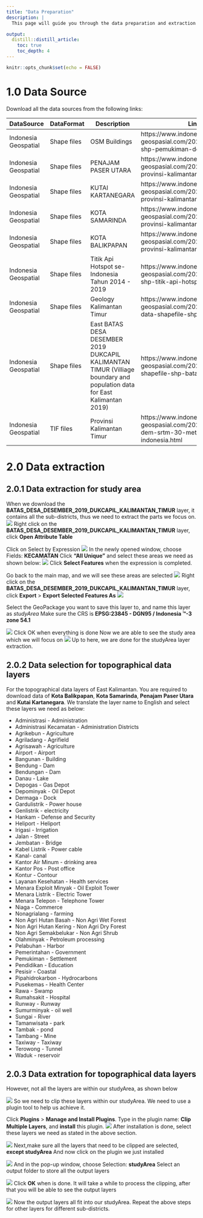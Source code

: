 ```yaml
---
title: "Data Preparation"
description: |
  This page will guide you through the data preparation and extraction which will be used for our report of survey and site selection.

output:
  distill::distill_article:
    toc: true
    toc_depth: 4
---
```


```r
knitr::opts_chunk$set(echo = FALSE)
```

# 1.0 Data Source

Download all the data sources from the following links:

DataSource | DataFormat | Description | Link
------------- | ------------- | ------------- | -------------
Indonesia Geospatial|	Shape files |	OSM Buildings |	https://www.indonesia-geospasial.com/2020/12/download-shp-pemukiman-detail-seluruh.html
Indonesia Geospatial|	Shape files |	PENAJAM PASER UTARA |	https://www.indonesia-geospasial.com/2020/01/shp-rbi-provinsi-kalimantan-timur.html
Indonesia Geospatial|	Shape files |	KUTAI KARTANEGARA |	https://www.indonesia-geospasial.com/2020/01/shp-rbi-provinsi-kalimantan-timur.html
Indonesia Geospatial|	Shape files |	KOTA SAMARINDA |	https://www.indonesia-geospasial.com/2020/01/shp-rbi-provinsi-kalimantan-timur.html
Indonesia Geospatial|	Shape files |	KOTA BALIKPAPAN |	https://www.indonesia-geospasial.com/2020/01/shp-rbi-provinsi-kalimantan-timur.html
Indonesia Geospatial|	Shape files |	Titik Api Hotspot se-Indonesia Tahun 2014 - 2019 |	https://www.indonesia-geospasial.com/2020/04/shapefile-shp-titik-api-hotspot.html
Indonesia Geospatial|	Shape files |	Geology Kalimantan Timur |	https://www.indonesia-geospasial.com/2020/03/download-data-shapefile-shp-geologi-se.html
Indonesia Geospatial|	Shape files |	East BATAS DESA DESEMBER 2019 DUKCAPIL KALIMANTAN TIMUR (Villiage boundary and population data for East Kalimantan 2019)	 |	https://www.indonesia-geospasial.com/2020/04/download-shapefile-shp-batas-desa.html
Indonesia Geospatial|	TIF files |	Provinsi Kalimantan Timur |	https://www.indonesia-geospasial.com/2020/01/download-dem-srtm-30-meter-se-indonesia.html



# 2.0 Data extraction
## 2.0.1 Data extraction for study area


When we download the **BATAS_DESA_DESEMBER_2019_DUKCAPIL_KALIMANTAN_TIMUR** layer, it contains all the sub-districts, thus we need to extract the parts we focus on.
![](img/BATAS_DESA_DESEMBER_2019_DUKCAPIL_KALIMANTAN_TIMUR.png)
Right click on the **BATAS_DESA_DESEMBER_2019_DUKCAPIL_KALIMANTAN_TIMUR** layer, click **Open Attribute Table**

Click on Select by Expression
![](img/Select by Expression.png)
In the newly opened window, choose Fields: **KECAMATAN**
Click **"All Unique"** and select these areas we need as shown below: 
![](img/Select Features.png)
Click **Select Features** when the expression is completed.

Go back to the main map, and we will see these areas are selected
![](img/areas are selected.png)
Right click on the **BATAS_DESA_DESEMBER_2019_DUKCAPIL_KALIMANTAN_TIMUR** layer, click **Export** > **Export Selected Features As**
![](img/export.png)

Select the GeoPackage you want to save this layer to, and name this layer as *studyArea*
Make sure the CRS is **EPSG:23845 - DGN95 / Indonesia ™-3 zone 54.1**

![](img/Save Vector Layers.png)
Click OK when everything is done
Now we are able to see the study area which we will focus on
![](img/studyArea.png)
Up to here, we are done for the studyArea layer extraction.


## 2.0.2 Data selection for topographical data layers

For the topographical data layers of East Kalimantan. You are required to download data of **Kota Balikpapan**, **Kota Samarinda**, **Penajam Paser Utara** and **Kutai Kartanegara**. We translate the layer name to English and select these layers we need as below:

* Administrasi - Administration
* Administrasi Kecamatan - Administration Districts
* Agrikebun - Agriculture
* Agriladang - Agrifield
* Agrisawah - Agriculture
* Airport - Airport
* Bangunan - Building
* Bendung - Dam
* Bendungan - Dam
* Danau - Lake
* Depogas - Gas Depot
* Depominyak - Oil Depot
* Dermaga - Dock
* Gardulistrik - Power house
* Genlistrik - electricity  
* Hankam - Defense and Security
* Heliport - Heliport
* Irigasi - Irrigation
* Jalan - Street
* Jembatan - Bridge
* Kabel Listrik - Power cable
* Kanal- canal
* Kantor Air Minum -  drinking area
* Kantor Pos - Post office
* Kontur - Contour
* Layanan Kesehatan - Health services
* Menara Exploit Minyak - Oil Exploit Tower
* Menara Listrik - Electric Tower
* Menara Telepon - Telephone Tower
* Niaga - Commerce
* Nonagrialang - farming  
* Non Agri Hutan Basah - Non Agri Wet Forest
* Non Agri Hutan Kering - Non Agri Dry Forest
* Non Agri Semakbelukar - Non Agri Shrub
* Olahminyak - Petroleum processing
* Pelabuhan - Harbor
* Pemerintahan - Government
* Pemukiman - Settlement
* Pendidikan - Education
* Pesisir - Coastal
* Pipahidrokarbon - Hydrocarbons  
* Pusekemas - Health Center
* Rawa -  Swamp
* Rumahsakit - Hospital
* Runway - Runway
* Sumurminyak - oil well
* Sungai - River
* Tamanwisata - park
* Tambak - pond
* Tambang - Mine
* Taxiway - Taxiway
* Terowong - Tunnel
* Waduk - reservoir



## 2.0.3 Data extration for topographical data layers

However, not all the layers are within our studyArea, as shown below

![](img/demo not fit.png)
So we need to clip these layers within our studyArea.
We need to use a plugin tool to help us achieve it.

Click **Plugins** > **Manage and Install Plugins**.
Type in the plugin name: **Clip Multiple Layers**, and **install** this plugin.
![](img/plugin.png)
After installation is done, select these layers we need as stated in the above section.


![](img/select layers.png)
Next,make sure all the layers that need to be clipped are selected, **except studyArea**
And now click on the plugin we just installed

![](img/icon.png)
And in the pop-up window, choose Selection: **studyArea**
Select an output folder to store all the output layers

![](img/clipMultipleLayers.png)
Click **OK** when is done.
It will take a while to process the clipping, after that you will be able to see the output layers

![](img/clippedLayers.png)
Now the output layers all fit into our studyArea.
Repeat the above steps for other layers for different sub-districts.
